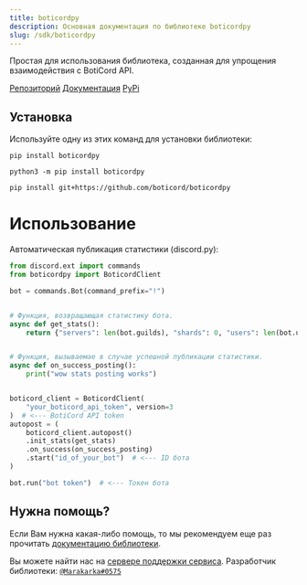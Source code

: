 ```yaml
---
title: boticordpy
description: Основная документация по библиотеке boticordpy
slug: /sdk/boticordpy
---
```


Простая для использования библиотека, созданная для упрощения взаимодействия с BotiCord API.

[Репозиторий](https://github.com/boticord/boticordpy)
[Документация](https://py.boticord.top)
[PyPi](https://pypi.org/project/boticordpy/)


## Установка

Используйте одну из этих команд для установки библиотеки:

```
pip install boticordpy
```

```
python3 -m pip install boticordpy
```

```
pip install git+https://github.com/boticord/boticordpy
```

# Использование
Автоматическая публикация статистики (discord.py):

```python
from discord.ext import commands
from boticordpy import BoticordClient

bot = commands.Bot(command_prefix="!")


# Функция, возвращающая статистику бота.
async def get_stats():
    return {"servers": len(bot.guilds), "shards": 0, "users": len(bot.users)}


# Функция, вызываемае в случае успешной публикации статистики.
async def on_success_posting():
    print("wow stats posting works")


boticord_client = BoticordClient(
    "your_boticord_api_token", version=3
)  # <--- BotiCord API token
autopost = (
    boticord_client.autopost()
    .init_stats(get_stats)
    .on_success(on_success_posting)
    .start("id_of_your_bot")  # <--- ID бота
)

bot.run("bot token")  # <--- Токен бота
```

## Нужна помощь?

Если Вам нужна какая-либо помощь, то мы рекомендуем еще раз прочитать [документацию библиотеки](https://py.boticord.top/).

Вы можете найти нас на [сервере поддержки сервиса](https://boticord.top/discord).
Разработчик библиотеки: [`@Marakarka#0575`](https://boticord.top/profile/585766846268047370)
